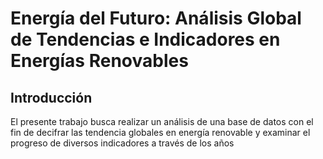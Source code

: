 # Energía del Futuro: Análisis Global de Tendencias e Indicadores en Energías Renovables {.unnumbered}

## Introducción
El presente trabajo busca realizar un análisis de una base de datos con el fin de decifrar las tendencia globales en energía renovable y examinar el progreso de diversos indicadores a través de los años


